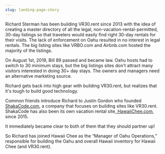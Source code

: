 ```yaml
---
slug: landing-page-story
---
```


Richard Sterman has been building VR30.rent since 2013 with the idea of creating a master directory of all the legal, non-vacation-rental-permitted, 30-day listings so that travelers would easily find right 30-day rentals for their visits. The lack of enforcement on Oahu resulted in no interest in legal rentals. The big listing sites like VRBO.com and Airbnb.com hosted the majority of the listings.

On August 1st, 2019, Bill 89 passed and became law. Oahu hosts had to switch to 30 minimum stays, but the big listings sites don't attract many visitors interested in doing 30+ day stays. The owners and managers need an alternative marketing source.

Richard gets back into high gear with building VR30.rent, but realizes that it's tough to build good technology.

Common friends introduce Richard to Justin Gordon who founded <a href="https://www.shakacode.com">ShakaCode.com</a>, a company that focuses on building sites like VR30.rent. ShakaCode has also been its own vacation rental site,<a href="https://hawaiichee.com"> HawaiiChee.com</a>, since 2015.

It immediately became clear to both of them that they should partner up!

So Richard has joined Hawaii Chee as the “Manager of Oahu Operations,” responsible for building the Oahu and overall Hawaii inventory for Hawaii Chee (and VR30.rent).

